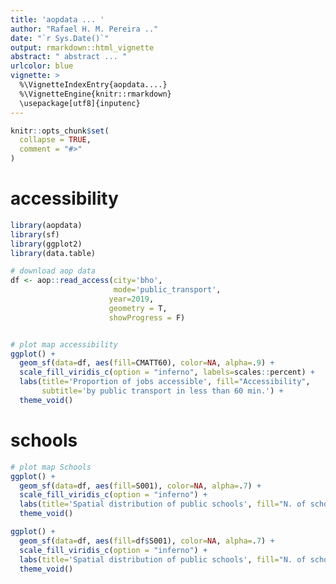 ```yaml
---
title: 'aopdata ... '
author: "Rafael H. M. Pereira .."
date: "`r Sys.Date()`"
output: rmarkdown::html_vignette
abstract: " abstract ... "
urlcolor: blue
vignette: >
  %\VignetteIndexEntry{aopdata....} 
  %\VignetteEngine{knitr::rmarkdown} 
  \usepackage[utf8]{inputenc}
---
```


```r
knitr::opts_chunk$set(
  collapse = TRUE,
  comment = "#>"
)

```



# accessibility

```r

library(aopdata)
library(sf)
library(ggplot2)
library(data.table)

# download aop data
df <- aop::read_access(city='bho',
                       mode='public_transport',
                      year=2019,
                      geometry = T,
                      showProgress = F)


# plot map accessibility
ggplot() +
  geom_sf(data=df, aes(fill=CMATT60), color=NA, alpha=.9) +
  scale_fill_viridis_c(option = "inferno", labels=scales::percent) +
  labs(title='Proportion of jobs accessible', fill="Accessibility",
       subtitle='by public transport in less than 60 min.') +
  theme_void()


```

# schools

```r

# plot map Schools
ggplot() +
  geom_sf(data=df, aes(fill=S001), color=NA, alpha=.7) +
  scale_fill_viridis_c(option = "inferno") +
  labs(title='Spatial distribution of public schools', fill="N. of schools") +
  theme_void()

ggplot() +
  geom_sf(data=df, aes(fill=df$S001), color=NA, alpha=.7) +
  scale_fill_viridis_c(option = "inferno") +
  labs(title='Spatial distribution of public schools', fill="N. of schools") +
  theme_void()
```
